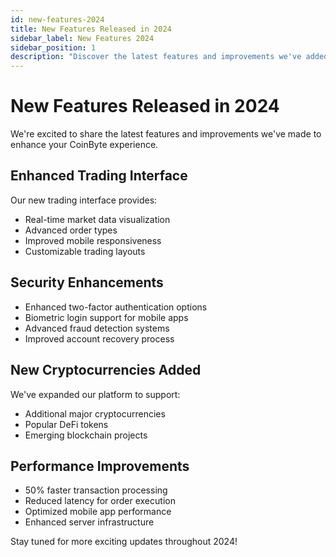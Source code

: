 ```yaml
---
id: new-features-2024
title: New Features Released in 2024
sidebar_label: New Features 2024
sidebar_position: 1
description: "Discover the latest features and improvements we've added to CoinByte in 2024."
---
```


# New Features Released in 2024

We're excited to share the latest features and improvements we've made to enhance your CoinByte experience.

## Enhanced Trading Interface

Our new trading interface provides:
- Real-time market data visualization
- Advanced order types
- Improved mobile responsiveness
- Customizable trading layouts

## Security Enhancements

- Enhanced two-factor authentication options
- Biometric login support for mobile apps
- Advanced fraud detection systems
- Improved account recovery process

## New Cryptocurrencies Added

We've expanded our platform to support:
- Additional major cryptocurrencies
- Popular DeFi tokens
- Emerging blockchain projects

## Performance Improvements

- 50% faster transaction processing
- Reduced latency for order execution
- Optimized mobile app performance
- Enhanced server infrastructure

Stay tuned for more exciting updates throughout 2024!